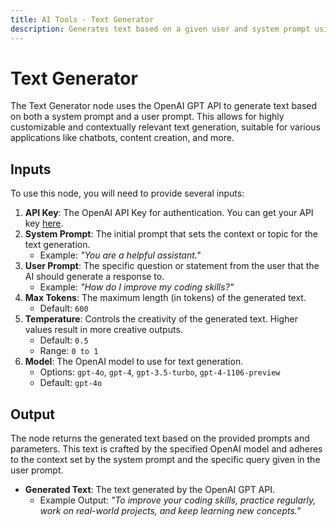 ```yaml
---
title: AI Tools - Text Generator
description: Generates text based on a given user and system prompt using the OpenAI GPT API
---
```



# Text Generator
The Text Generator node uses the OpenAI GPT API to generate text based on both a system prompt and a user prompt. This allows for highly customizable and contextually relevant text generation, suitable for various applications like chatbots, content creation, and more.

<Node id="@buildship/openai-gpt-text-generator" version="1.1.2" />

## Inputs
To use this node, you will need to provide several inputs:

1. **API Key**: The OpenAI API Key for authentication. You can get your API key [here](https://platform.openai.com/account/api-keys).
2. **System Prompt**: The initial prompt that sets the context or topic for the text generation.
   - Example: *"You are a helpful assistant."*
3. **User Prompt**: The specific question or statement from the user that the AI should generate a response to.
   - Example: *"How do I improve my coding skills?"*
4. **Max Tokens**: The maximum length (in tokens) of the generated text.
   - Default: `600`
5. **Temperature**: Controls the creativity of the generated text. Higher values result in more creative outputs.
   - Default: `0.5`
   - Range: `0 to 1`
6. **Model**: The OpenAI model to use for text generation.
   - Options: `gpt-4o`, `gpt-4`, `gpt-3.5-turbo`, `gpt-4-1106-preview`
   - Default: `gpt-4o`

## Output
The node returns the generated text based on the provided prompts and parameters. This text is crafted by the specified OpenAI model and adheres to the context set by the system prompt and the specific query given in the user prompt.

- **Generated Text**: The text generated by the OpenAI GPT API.
   - Example Output: *"To improve your coding skills, practice regularly, work on real-world projects, and keep learning new concepts."*